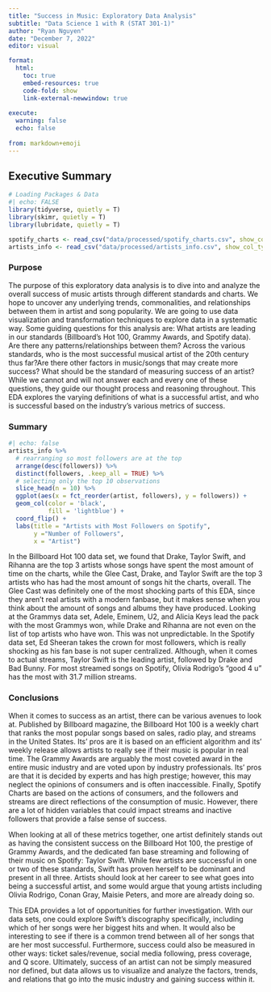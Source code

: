 ```yaml
---
title: "Success in Music: Exploratory Data Analysis"
subtitle: "Data Science 1 with R (STAT 301-1)"
author: "Ryan Nguyen"
date: "December 7, 2022"
editor: visual

format:
  html:
    toc: true
    embed-resources: true
    code-fold: show
    link-external-newwindow: true
    
execute:
  warning: false
  echo: false
  
from: markdown+emoji  
---
```


## Executive Summary

```r
# Loading Packages & Data
#| echo: FALSE
library(tidyverse, quietly = T)
library(skimr, quietly = T)
library(lubridate, quietly = T)

spotify_charts <- read_csv("data/processed/spotify_charts.csv", show_col_types = FALSE)
artists_info <- read_csv("data/processed/artists_info.csv", show_col_types = FALSE)
```

### Purpose

The purpose of this exploratory data analysis is to dive into and analyze the overall success of music artists through different standards and charts. We hope to uncover any underlying trends, commonalities, and relationships between them in artist and song popularity. We are going to use data visualization and transformation techniques to explore data in a systematic way. Some guiding questions for this analysis are: What artists are leading in our standards (Billboard's Hot 100, Grammy Awards, and Spotify data). Are there any patterns/relationships between them? Across the various standards, who is the most successful musical artist of the 20th century thus far?Are there other factors in music/songs that may create more success? What should be the standard of measuring success of an artist? While we cannot and will not answer each and every one of these questions, they guide our thought process and reasoning throughout. This EDA explores the varying definitions of what is a successful artist, and who is successful based on the industry's various metrics of success.

### Summary

```r
#| echo: false
artists_info %>%
  # rearranging so most followers are at the top
  arrange(desc(followers)) %>%
  distinct(followers, .keep_all = TRUE) %>% 
  # selecting only the top 10 observations
  slice_head(n = 10) %>% 
  ggplot(aes(x = fct_reorder(artist, followers), y = followers)) +
  geom_col(color = 'black',
           fill = 'lightblue') +
  coord_flip() + 
  labs(title = "Artists with Most Followers on Spotify",
       y ="Number of Followers",
       x = "Artist")
```

In the Billboard Hot 100 data set, we found that Drake, Taylor Swift, and Rihanna are the top 3 artists whose songs have spent the most amount of time on the charts, while the Glee Cast, Drake, and Taylor Swift are the top 3 artists who has had the most amount of songs hit the charts, overall. The Glee Cast was definitely one of the most shocking parts of this EDA, since they aren't real artists with a modern fanbase, but it makes sense when you think about the amount of songs and albums they have produced. Looking at the Grammys data set, Adele, Eminem, U2, and Alicia Keys lead the pack with the most Grammys won, while Drake and Rihanna are not even on the list of top artists who have won. This was not unpredictable. In the Spotify data set, Ed Sheeran takes the crown for most followers, which is really shocking as his fan base is not super centralized. Although, when it comes to actual streams, Taylor Swift is the leading artist, followed by Drake and Bad Bunny. For most streamed songs on Spotify, Olivia Rodrigo's "good 4 u" has the most with 31.7 million streams.

### Conclusions

When it comes to success as an artist, there can be various avenues to look at. Published by Billboard magazine, the Billboard Hot 100 is a weekly chart that ranks the most popular songs based on sales, radio play, and streams in the United States. Its' pros are it is based on an efficient algorithm and its' weekly release allows artists to really see if their music is popular in real time. The Grammy Awards are arguably the most coveted award in the entire music industry and are voted upon by industry professionals. Its' pros are that it is decided by experts and has high prestige; however, this may neglect the opinions of consumers and is often inaccessible. Finally, Spotify Charts are based on the actions of consumers, and the followers and streams are direct reflections of the consumption of music. However, there are a lot of hidden variables that could impact streams and inactive followers that provide a false sense of success.

When looking at all of these metrics together, one artist definitely stands out as having the consistent success on the Billboard Hot 100, the prestige of Grammy Awards, and the dedicated fan base streaming and following of their music on Spotify: Taylor Swift. While few artists are successful in one or two of these standards, Swift has proven herself to be dominant and present in all three. Artists should look at her career to see what goes into being a successful artist, and some would argue that young artists including Olivia Rodrigo, Conan Gray, Maisie Peters, and more are already doing so. 

This EDA provides a lot of opportunities for further investigation. With our data sets, one could explore Swift's discography specifically, including which of her songs were her biggest hits and when. It would also be interesting to see if there is a common trend between all of her songs that are her most successful. Furthermore, success could also be measured in other ways: ticket sales/revenue, social media following, press coverage, and Q score. Ultimately, success of an artist can not be simply measured nor defined, but data allows us to visualize and analyze the factors, trends, and relations that go into the music industry and gaining success within it. 

